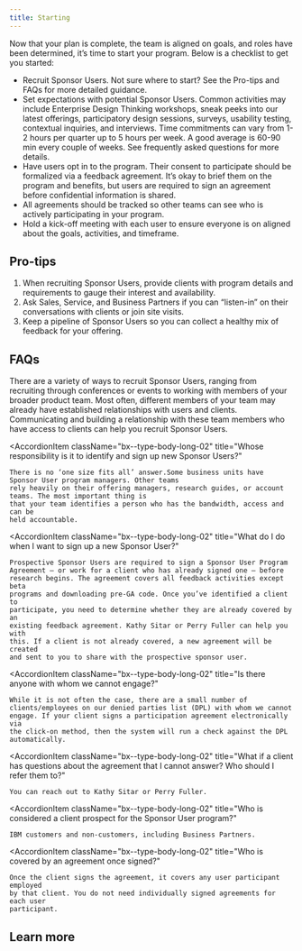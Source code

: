 ```yaml
---
title: Starting
---
```


<PageDescription>

Now that your plan is complete, the team is aligned on goals, and roles have been determined, it’s time to start your program. Below is a checklist to get you started:

</PageDescription>

<Row className="bullets">
<Column colMd={7} colLg={7}>

- Recruit Sponsor Users. Not sure where to start? See the Pro-tips and FAQs for more detailed guidance. 
- Set expectations with potential Sponsor Users. Common activities may include Enterprise Design Thinking workshops, sneak peeks into our latest offerings, participatory design sessions, surveys, usability testing, contextual inquiries, and interviews. Time commitments can vary from 1-2 hours per quarter up to 5 hours per week. A good average is 60-90 min every couple of weeks. See frequently asked questions for more details.
- Have users opt in to the program. Their consent to participate should be formalized via a feedback agreement. It’s okay to brief them on the program and benefits, but users are required to sign an agreement before confidential information is shared.
- All agreements should be tracked so other teams can see who is actively participating in your program.
- Hold a kick-off meeting with each user to ensure everyone is on aligned about the goals, activities, and timeframe.

</Column>
</Row>

## Pro-tips

1. When recruiting Sponsor Users, provide clients with program details and requirements to gauge their interest and availability. 
2. Ask Sales, Service, and Business Partners if you can “listen-in” on their conversations with clients or join site visits.
3. Keep a pipeline of Sponsor Users so you can collect a healthy mix of feedback for your offering.

## FAQs

<Row className="accordions">
<Column colMd={8} colLg={8}>

<Accordion>
  <AccordionItem
    className="bx--type-body-long-02"
    title="How do I get Sponsor Users?"
  >
    There are a variety of ways to recruit Sponsor Users, ranging from
    recruiting through conferences or events to working with members of
    your broader product team. Most often, different members of your team may
    already have established relationships with users and clients. Communicating and
    building a relationship with these team members who have access to clients
    can help you recruit Sponsor Users.
  </AccordionItem>

  <AccordionItem
    className="bx--type-body-long-02"
    title="Whose responsibility is it to identify and sign up new Sponsor Users?"
  >
    There is no ‘one size fits all’ answer.Some business units have Sponsor User program managers. Other teams
    rely heavily on their offering managers, research guides, or account teams. The most important thing is
    that your team identifies a person who has the bandwidth, access and can be
    held accountable.
  </AccordionItem>
  
  <AccordionItem
    className="bx--type-body-long-02"
    title="What do I do when I want to sign up a new Sponsor User?"
  >
    Prospective Sponsor Users are required to sign a Sponsor User Program
    Agreement – or work for a client who has already signed one – before
    research begins. The agreement covers all feedback activities except beta
    programs and downloading pre-GA code. Once you’ve identified a client to
    participate, you need to determine whether they are already covered by an
    existing feedback agreement. Kathy Sitar or Perry Fuller can help you with
    this. If a client is not already covered, a new agreement will be created
    and sent to you to share with the prospective sponsor user.
  </AccordionItem>
  
  <AccordionItem
    className="bx--type-body-long-02"
    title="Is there anyone with whom we cannot engage?"
  >
    While it is not often the case, there are a small number of
    clients/employees on our denied parties list (DPL) with whom we cannot
    engage. If your client signs a participation agreement electronically via
    the click-on method, then the system will run a check against the DPL
    automatically.
  </AccordionItem>
  
  <AccordionItem
    className="bx--type-body-long-02"
    title="What if a client has questions about the agreement that I cannot answer? Who should I refer them to?"
  >
    You can reach out to Kathy Sitar or Perry Fuller.
  </AccordionItem>
  
  <AccordionItem
    className="bx--type-body-long-02"
    title="Who is considered a client prospect for the Sponsor User program?"
  >
    IBM customers and non-customers, including Business Partners.
  </AccordionItem>
  
  <AccordionItem
    className="bx--type-body-long-02"
    title="Who is covered by an agreement once signed?"
  >
    Once the client signs the agreement, it covers any user participant employed
    by that client. You do not need individually signed agreements for each user
    participant.
  </AccordionItem>
</Accordion>

</Column>
</Row>

## Learn more

<Row className="resource-card-group">
<Column colMd={4} colLg={4} noGutterSm>
<ResourceCard
  title="IBM Sponsor User Program Internal Deck"
  aspectRatio="2:1"
  actionIcon="launch"
  href="#"
>

</ResourceCard>
</Column>
<Column colMd={4} colLg={4} noGutterSm>
<ResourceCard
  title="IBM Sponsor User Program External Deck"
  aspectRatio="2:1"
  actionIcon="launch"
  href="#"
>

</ResourceCard>
</Column>
<Column colMd={4} colLg={4} noGutterSm>
<ResourceCard
  title="IBM Sponsor User Program Flyer"
  aspectRatio="2:1"
  actionIcon="launch"
  href="#"
>

</ResourceCard>
</Column>
</Row>